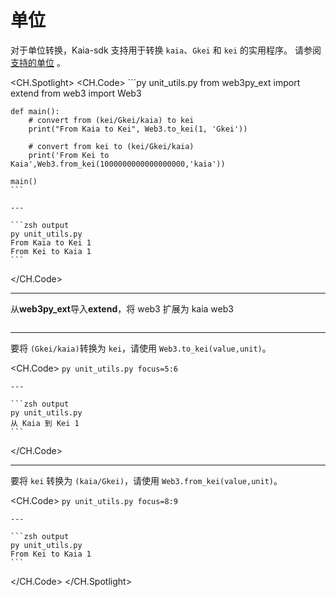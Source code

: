 # 单位

对于单位转换，Kaia-sdk 支持用于转换 `kaia`、`Gkei` 和 `kei` 的实用程序。 请参阅 [支持的单位](https://docs.kaia.io/learn/kaia-native-token/#units-of-kaia-) 。

<CH.Spotlight>
  <CH.Code>
    ```py unit_utils.py
    from web3py_ext import extend
    from web3 import Web3

    def main():
        # convert from (kei/Gkei/kaia) to kei
        print("From Kaia to Kei", Web3.to_kei(1, 'Gkei'))

        # convert from kei to (kei/Gkei/kaia)
        print('From Kei to Kaia',Web3.from_kei(1000000000000000000,'kaia'))

    main()
    ```

    ---

    ```zsh output
    py unit_utils.py
    From Kaia to Kei 1
    From Kei to Kaia 1
    ```
  </CH.Code>

  ---

  从**web3py_ext**导入**extend**，将 web3 扩展为 kaia web3

  ```py unit_utils.py focus=1
  ```

  ---

  要将 `(Gkei/kaia)`转换为 `kei`，请使用 `Web3.to_kei(value,unit)`。

  <CH.Code>
    ```py unit_utils.py focus=5:6
    ```

    ---

    ```zsh output
    py unit_utils.py
    从 Kaia 到 Kei 1
    ```
  </CH.Code>

  ---

  要将 `kei` 转换为 `(kaia/Gkei)`，请使用 `Web3.from_kei(value,unit)`。

  <CH.Code>
    ```py unit_utils.py focus=8:9
    ```

    ---

    ```zsh output
    py unit_utils.py
    From Kei to Kaia 1
    ```
  </CH.Code>
</CH.Spotlight>
